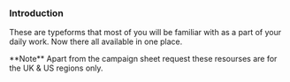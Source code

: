 
### Introduction

These are typeforms that most of you will be familiar with as a part of your daily work. Now there all available in one place.

<Callout type="warning">
    **Note** Apart from the campaign sheet request these resourses are for the UK & US regions only.
</Callout>